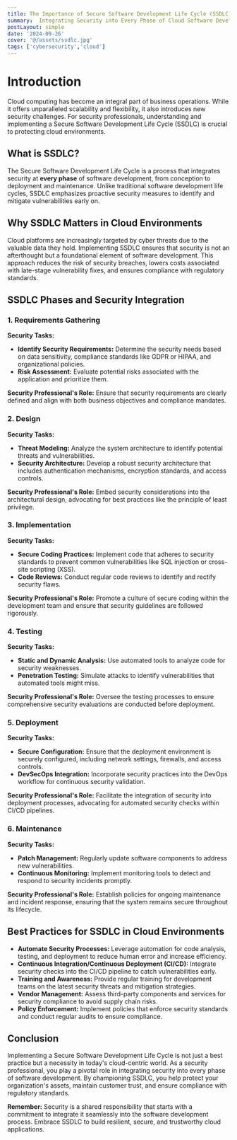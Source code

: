 ```yaml
---
title: The Importance of Secure Software Development Life Cycle (SSDLC) in Cloud Security
summary:  Integrating Security into Every Phase of Cloud Software Development.
postLayout: simple
date: '2024-09-26'
cover: '@/assets/ssdlc.jpg'
tags: ['cybersecurity','cloud']
---
```


# Introduction

Cloud computing has become an integral part of business operations. While it offers unparalleled scalability and flexibility, it also introduces new security challenges. For security professionals, understanding and implementing a Secure Software Development Life Cycle (SSDLC) is crucial to protecting cloud environments.

## What is SSDLC?

The Secure Software Development Life Cycle is a process that integrates security at **every phase** of software development, from conception to deployment and maintenance. Unlike traditional software development life cycles, SSDLC emphasizes proactive security measures to identify and mitigate vulnerabilities early on.

## Why SSDLC Matters in Cloud Environments

Cloud platforms are increasingly targeted by cyber threats due to the valuable data they hold. Implementing SSDLC ensures that security is not an afterthought but a foundational element of software development. This approach reduces the risk of security breaches, lowers costs associated with late-stage vulnerability fixes, and ensures compliance with regulatory standards.

## SSDLC Phases and Security Integration

### 1. Requirements Gathering

**Security Tasks:**

- **Identify Security Requirements:** Determine the security needs based on data sensitivity, compliance standards like GDPR or HIPAA, and organizational policies.
- **Risk Assessment:** Evaluate potential risks associated with the application and prioritize them.

**Security Professional's Role:** Ensure that security requirements are clearly defined and align with both business objectives and compliance mandates.

### 2. Design

**Security Tasks:**

- **Threat Modeling:** Analyze the system architecture to identify potential threats and vulnerabilities.
- **Security Architecture:** Develop a robust security architecture that includes authentication mechanisms, encryption standards, and access controls.

**Security Professional's Role:** Embed security considerations into the architectural design, advocating for best practices like the principle of least privilege.

### 3. Implementation

**Security Tasks:**

- **Secure Coding Practices:** Implement code that adheres to security standards to prevent common vulnerabilities like SQL injection or cross-site scripting (XSS).
- **Code Reviews:** Conduct regular code reviews to identify and rectify security flaws.

**Security Professional's Role:** Promote a culture of secure coding within the development team and ensure that security guidelines are followed rigorously.

### 4. Testing

**Security Tasks:**

- **Static and Dynamic Analysis:** Use automated tools to analyze code for security weaknesses.
- **Penetration Testing:** Simulate attacks to identify vulnerabilities that automated tools might miss.

**Security Professional's Role:** Oversee the testing processes to ensure comprehensive security evaluations are conducted before deployment.

### 5. Deployment

**Security Tasks:**

- **Secure Configuration:** Ensure that the deployment environment is securely configured, including network settings, firewalls, and access controls.
- **DevSecOps Integration:** Incorporate security practices into the DevOps workflow for continuous security validation.

**Security Professional's Role:** Facilitate the integration of security into deployment processes, advocating for automated security checks within CI/CD pipelines.

### 6. Maintenance

**Security Tasks:**

- **Patch Management:** Regularly update software components to address new vulnerabilities.
- **Continuous Monitoring:** Implement monitoring tools to detect and respond to security incidents promptly.

**Security Professional's Role:** Establish policies for ongoing maintenance and incident response, ensuring that the system remains secure throughout its lifecycle.

## Best Practices for SSDLC in Cloud Environments

- **Automate Security Processes:** Leverage automation for code analysis, testing, and deployment to reduce human error and increase efficiency.
- **Continuous Integration/Continuous Deployment (CI/CD):** Integrate security checks into the CI/CD pipeline to catch vulnerabilities early.
- **Training and Awareness:** Provide regular training for development teams on the latest security threats and mitigation strategies.
- **Vendor Management:** Assess third-party components and services for security compliance to avoid supply chain risks.
- **Policy Enforcement:** Implement policies that enforce security standards and conduct regular audits to ensure compliance.

## Conclusion

Implementing a Secure Software Development Life Cycle is not just a best practice but a necessity in today's cloud-centric world. As a security professional, you play a pivotal role in integrating security into every phase of software development. By championing SSDLC, you help protect your organization's assets, maintain customer trust, and ensure compliance with regulatory standards.

**Remember:** Security is a shared responsibility that starts with a commitment to integrate it seamlessly into the software development process. Embrace SSDLC to build resilient, secure, and trustworthy cloud applications.
